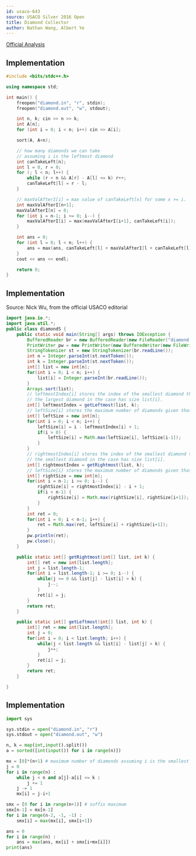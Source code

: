 ```yaml
---
id: usaco-643
source: USACO Silver 2016 Open
title: Diamond Collector
author: Nathan Wang, Albert Ye
---
```


[Official Analysis](http://www.usaco.org/current/data/sol_diamond_silver_open16.html)

<LanguageSection>
<CPPSection>

## Implementation

```cpp
#include <bits/stdc++.h>

using namespace std;

int main() {
	freopen("diamond.in", "r", stdin);
	freopen("diamond.out", "w", stdout);

	int n, k; cin >> n >> k;
	int A[n];
	for (int i = 0; i < n; i++) cin >> A[i];

	sort(A, A+n);

	// how many diamonds we can take
	// assuming i is the leftmost diamond
	int canTakeLeft[n];
	int l = 0, r = 0;
	for (; l < n; l++) {
		while (r < n && A[r] - A[l] <= k) r++;
		canTakeLeft[l] = r - l;
	}

	// maxValAfterI[i] = max value of canTakeLeft[x] for some x >= i.
	int maxValAfterI[n+1];
	maxValAfterI[n] = 0;
	for (int i = n-1; i >= 0; i--) {
		maxValAfterI[i] = max(maxValAfterI[i+1], canTakeLeft[i]);
	}

	int ans = 0;
	for (int l = 0; l < n; l++) {
		ans = max(ans, canTakeLeft[l] + maxValAfterI[l + canTakeLeft[l]]);
	}
	cout << ans << endl;

	return 0;
}
```

</CPPSection>
<JavaSection>

## Implementation

Source: Nick Wu, from the official USACO editorial

```java
import java.io.*;
import java.util.*;
public class diamondS {
	public static void main(String[] args) throws IOException {
		BufferedReader br = new BufferedReader(new FileReader("diamond.in"));
		PrintWriter pw = new PrintWriter(new BufferedWriter(new FileWriter("diamond.out")));
		StringTokenizer st = new StringTokenizer(br.readLine());
		int n = Integer.parseInt(st.nextToken());
		int k = Integer.parseInt(st.nextToken());
		int[] list = new int[n];
		for(int i = 0; i < n; i++) {
			list[i] = Integer.parseInt(br.readLine());
		}
		Arrays.sort(list);
		// leftmostIndex[i] stores the index of the smallest diamond that can be included given that
		// the largest diamond in the case has size list[i].
		int[] leftmostIndex = getLeftmost(list, k);
		// leftSize[i] stores the maximum number of diamonds given that all diamonds have size at most list[i].
		int[] leftSize = new int[n];
		for(int i = 0; i < n; i++) {
			leftSize[i] = i - leftmostIndex[i] + 1;
			if(i > 0) {
				leftSize[i] = Math.max(leftSize[i], leftSize[i-1]);
			}
		}
		// rightmostIndex[i] stores the index of the smallest diamond that can be included given that
		// the smallest diamond in the case has size list[i].
		int[] rightmostIndex = getRightmost(list, k);
		// leftSize[i] stores the maximum number of diamonds given that all diamonds have size at least list[i].
		int[] rightSize = new int[n];
		for(int i = n-1; i >= 0; i--) {
			rightSize[i] = rightmostIndex[i] - i + 1;
			if(i < n-1) {
				rightSize[i] = Math.max(rightSize[i], rightSize[i+1]);
			}
		}
		int ret = 0;
		for(int i = 0; i < n-1; i++) {
			ret = Math.max(ret, leftSize[i] + rightSize[i+1]);
		}
		pw.println(ret);
		pw.close();
	}

	public static int[] getRightmost(int[] list, int k) {
		int[] ret = new int[list.length];
		int j = list.length-1;
		for(int i = list.length-1; i >= 0; i--) {
			while(j >= 0 && list[j] - list[i] > k) {
				j--;
			}
			ret[i] = j;
		}
		return ret;
	}

	public static int[] getLeftmost(int[] list, int k) {
		int[] ret = new int[list.length];
		int j = 0;
		for(int i = 0; i < list.length; i++) {
			while(j < list.length && list[i] - list[j] > k) {
				j++;
			}
			ret[i] = j;
		}
		return ret;
	}

}
```

</JavaSection>
<PySection>

## Implementation

```python
import sys

sys.stdin = open("diamond.in", "r")
sys.stdout = open("diamond.out", "w")

n, k = map(int,input().split())
a = sorted([int(input()) for i in range(n)])

mx = [0]*(n+1) # maximum number of diamonds assuming i is the smallest diamond
j = 0
for i in range(n) :
	while j < n and a[j]-a[i] <= k :
		j += 1
	j -= 1	
	mx[i] = j-i+1

smx = [0 for i in range(n+1)] # suffix maximum
smx[n-1] = mx[n-1]
for i in range(n-2, -1, -1) :
	smx[i] = max(mx[i], smx[i+1])

ans = 0
for i in range(n) :
	ans = max(ans, mx[i] + smx[i+mx[i]])
print(ans)
```

</PySection>
</LanguageSection>
